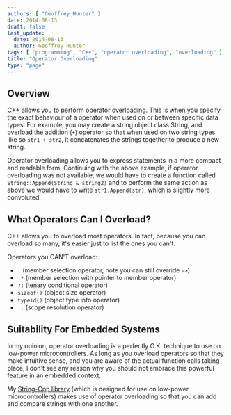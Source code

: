 ```yaml
---
authors: [ "Geoffrey Hunter" ]
date: 2014-08-13
draft: false
last_update:
  date: 2014-08-13
  author: Geoffrey Hunter
tags: [ "programming", "C++", "operator overloading", "overloading" ]
title: "Operator Overloading"
type: "page"
---
```



## Overview

C++ allows you to perform operator overloading. This is when you specify the exact behaviour of a operator when used on or between specific data types. For example, you may create a string object class String, and overload the addition (`+`) operator so that when used on two string types like so `str1 + str2`, it concatenates the strings together to produce a new string.

Operator overloading allows you to express statements in a more compact and readable form. Continuing with the above example, if operator overloading was not available, we would have to create a function called `String::Append(String & string2)` and to perform the same action as above we would have to write `str1.Append(str)`, which is slightly more convoluted.

## What Operators Can I Overload?

C++ allows you to overload most operators. In fact, because you can overload so many, it's easier just to list the ones you can't.

Operators you CAN'T overload:

* `.` (member selection operator, note you can still override `->`)
* `.*` (member selection with pointer to member operator)
* `?:` (tenary conditional operator)
* `sizeof()` (object size operator)
* `typeid()` (object type info operator)
* `::` (scope resolution operator)

## Suitability For Embedded Systems

In my opinion, operator overloading is a perfectly O.K. technique to use on low-power microcontrollers. As long as you overload operators so that they make intuitive sense, and you are aware of the actual function calls taking place, I don't see any reason why you should not embrace this powerful feature in an embedded context.

My [String-Cpp library](https://github.com/gbmhunter/String-Cpp) (which is designed for use on low-power microcontrollers) makes use of operator overloading so that you can add and compare strings with one another.
